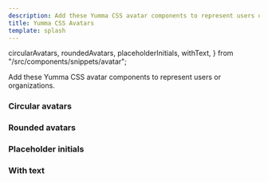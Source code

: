 ```yaml
---
description: Add these Yumma CSS avatar components to represent users or organizations.
title: Yumma CSS Avatars
template: splash
---
```


  circularAvatars,
  roundedAvatars,
  placeholderInitials,
  withText,
} from "/src/components/snippets/avatar";

Add these Yumma CSS avatar components to represent users or organizations.

### Circular avatars

<Preview
  data={circularAvatars}
  useCenter
  usePadding
  useTabs
  useVersion="release"
/>

### Rounded avatars

<Preview
  data={roundedAvatars}
  useCenter
  usePadding
  useTabs
  useVersion="release"
/>

### Placeholder initials

<Preview
  data={placeholderInitials}
  useCenter
  usePadding
  useTabs
  useVersion="release"
/>

### With text

<Preview data={withText} useCenter usePadding useTabs useVersion="release" />
